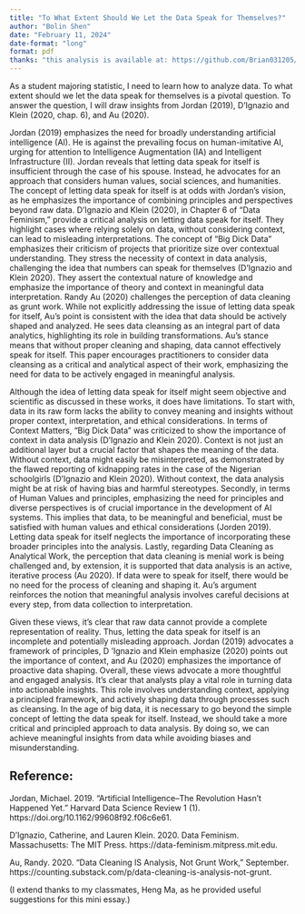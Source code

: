 ```yaml
---
title: "To What Extent Should We Let the Data Speak for Themselves?"
author: "Bolin Shen"
date: "February 11, 2024"
date-format: "long" 
format: pdf
thanks: "this analysis is available at: https://github.com/Brian031205/Data-Speak-for-Themselves"
---
```

As a student majoring statistic, I need to learn how to analyze data. To what extent should we let the data speak for themselves is a pivotal question. To answer the question, I will draw insights from Jordan (2019), D’Ignazio and Klein (2020, chap. 6), and Au (2020).

Jordan (2019) emphasizes the need for broadly understanding artificial intelligence (AI). He is against the prevailing focus on human-imitative AI, urging for attention to Intelligence Augmentation (IA) and Intelligent Infrastructure (II). Jordan reveals that letting data speak for itself is insufficient through the case of his spouse. Instead, he advocates for an approach that considers human values, social sciences, and humanities. The concept of letting data speak for itself is at odds with Jordan's vision, as he emphasizes the importance of combining principles and perspectives beyond raw data. D’Ignazio and Klein (2020), in Chapter 6 of "Data Feminism," provide a critical analysis on letting data speak for itself. They highlight cases where relying solely on data, without considering context, can lead to misleading interpretations. The concept of "Big Dick Data" emphasizes their criticism of projects that prioritize size over contextual understanding. They stress the necessity of context in data analysis, challenging the idea that numbers can speak for themselves (D’Ignazio and Klein 2020). They assert the contextual nature of knowledge and emphasize the importance of theory and context in meaningful data interpretation. Randy Au (2020) challenges the perception of data cleaning as grunt work. While not explicitly addressing the issue of letting data speak for itself, Au's point is consistent with the idea that data should be actively shaped and analyzed. He sees data cleansing as an integral part of data analytics, highlighting its role in building transformations. Au's stance means that without proper cleaning and shaping, data cannot effectively speak for itself. This paper encourages practitioners to consider data cleansing as a critical and analytical aspect of their work, emphasizing the need for data to be actively engaged in meaningful analysis.

Although the idea of letting data speak for itself might seem objective and scientific as discussed in these works, it does have limitations. To start with, data in its raw form lacks the ability to convey meaning and insights without proper context, interpretation, and ethical considerations. In terms of Context Matters, “Big Dick Data” was criticized to show the importance of context in data analysis (D’Ignazio and Klein 2020). Context is not just an additional layer but a crucial factor that shapes the meaning of the data. Without context, data might easily be misinterpreted, as demonstrated by the flawed reporting of kidnapping rates in the case of the Nigerian schoolgirls (D’Ignazio and Klein 2020). Without context, the data analysis might be at risk of having bias and harmful stereotypes. Secondly, in terms of Human Values and principles, emphasizing the need for principles and diverse perspectives is of crucial importance in the development of AI systems. This implies that data, to be meaningful and beneficial, must be satisfied with human values and ethical considerations (Jorden 2019). Letting data speak for itself neglects the importance of incorporating these broader principles into the analysis. Lastly, regarding Data Cleaning as Analytical Work, the perception that data cleaning is menial work is being challenged and, by extension, it is supported that data analysis is an active, iterative process (Au 2020). If data were to speak for itself, there would be no need for the process of cleaning and shaping it. Au's argument reinforces the notion that meaningful analysis involves careful decisions at every step, from data collection to interpretation. 

Given these views, it's clear that raw data cannot provide a complete representation of reality. Thus, letting the data speak for itself is an incomplete and potentially misleading approach. Jordan (2019) advocates a framework of principles, D 'Ignazio and Klein emphasize (2020) points out the importance of context, and Au (2020) emphasizes the importance of proactive data shaping. Overall, these views advocate a more thoughtful and engaged analysis. It's clear that analysts play a vital role in turning data into actionable insights. This role involves understanding context, applying a principled framework, and actively shaping data through processes such as cleansing. In the age of big data, it is necessary to go beyond the simple concept of letting the data speak for itself. Instead, we should take a more critical and principled approach to data analysis. By doing so, we can achieve meaningful insights from data while avoiding biases and misunderstanding. 


## Reference:
Jordan, Michael. 2019. “Artificial Intelligence–The Revolution Hasn’t Happened Yet.” Harvard Data Science Review 1 (1). https://doi.org/10.1162/99608f92.f06c6e61.

D’Ignazio, Catherine, and Lauren Klein. 2020. Data Feminism. Massachusetts: The MIT Press. https://data-feminism.mitpress.mit.edu.

Au, Randy. 2020. “Data Cleaning IS Analysis, Not Grunt Work,” September. https://counting.substack.com/p/data-cleaning-is-analysis-not-grunt.


(I extend thanks to my classmates, Heng Ma, as he provided useful suggestions for this mini essay.)
